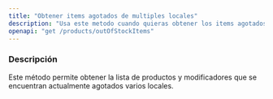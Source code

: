 ```yaml
---
title: "Obtener items agotados de multiples locales"
description: "Usa este metodo cuando quieras obtener los items agotados de multiples locales"
openapi: "get /products/outOfStockItems"
---
```


### Descripción

Este método permite obtener la lista de productos y modificadores que se encuentran actualmente agotados varios locales.
